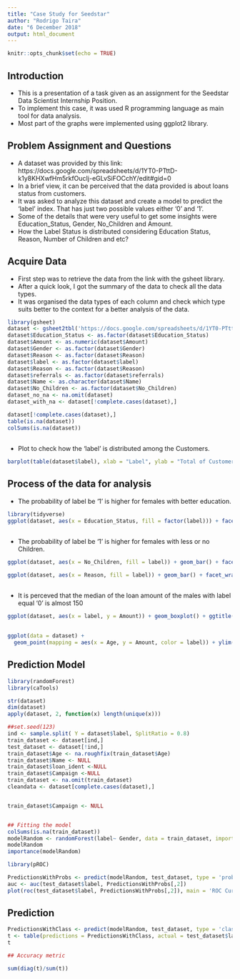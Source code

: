 ```yaml
---
title: "Case Study for Seedstar"
author: "Rodrigo Taira"
date: "6 December 2018"
output: html_document
---
```


```r
knitr::opts_chunk$set(echo = TRUE)
```



## Introduction 
- This is a presentation of a task given as an assignment for the Seedstar Data Scientist Internship Position.
- To implement this case, it was used R programming language as main tool for data analysis. 
- Most part of the graphs were implemented using ggplot2 library. 

## Problem Assignment and Questions

- A dataset was provided by this link: https://docs.google.com/spreadsheets/d/1YT0-PTttD-k1y8KHXwfHm5rkfOucIj-eGLvSiFOCchY/edit#gid=0
- In a brief view,  it can be perceived that the data provided is about loans status from customers.  
- It was asked to analyze this dataset and create a model to predict the 'label' index. That has just two possible values either '0' and '1'.  
- Some of the details that were very useful to get some insights were Education_Status, Gender, No_Children and Amount.
- How the Label Status is distributed considering Education Status, Reason, Number of Children and etc? 

## Acquire Data 

- First step was to retrieve the data from the link with the gsheet library. 
- After a quick look, I got the summary of the data to check all the data types.
- It was organised the data types of each column and check which type suits better to the context for a better analysis of the data.

```r
library(gsheet)
dataset <- gsheet2tbl('https://docs.google.com/spreadsheets/d/1YT0-PTttD-k1y8KHXwfHm5rkfOucIj-eGLvSiFOCchY/edit#gid=0')
dataset$Education_Status <- as.factor(dataset$Education_Status)
dataset$Amount <- as.numeric(dataset$Amount)
dataset$Gender <- as.factor(dataset$Gender)
dataset$Reason <- as.factor(dataset$Reason)
dataset$label <- as.factor(dataset$label)
dataset$Reason <- as.factor(dataset$Reason)
dataset$referrals <- as.factor(dataset$referrals)
dataset$Name <- as.character(dataset$Name)
dataset$No_Children <- as.factor(dataset$No_Children)
dataset_no_na <- na.omit(dataset)
dataset_with_na <- dataset[!complete.cases(dataset),]

dataset[!complete.cases(dataset),]
table(is.na(dataset))
colSums(is.na(dataset))
```

## 
- Plot to check how the 'label' is distributed among the Customers. 

```r

barplot(table(dataset$label), xlab = "Label", ylab = "Total of Customers", main = "Barplot of the Total Customers per Label")
```

## Process of the data for analysis
- The probability of label be '1' is higher for females with better education. 
```r
library(tidyverse)
ggplot(dataset, aes(x = Education_Status, fill = factor(label))) + facet_wrap(~Gender) +  stat_count(width = 0.5) + xlab("Education Status") + ylab("Total of Customers") + labs(fill="label") + ggtitle('Barplot of the Total of Customers per Education Status by Gender')
```

##
- The probability of label be '1' is higher for females with less or no Children. 

```r
ggplot(dataset, aes(x = No_Children, fill = label)) + geom_bar() + facet_wrap(~Gender) + xlab("Number of Children") + ylab("Total of Customers") + ggtitle('Barplot of the Total Customers per number of children by Gender')

ggplot(dataset, aes(x = Reason, fill = label)) + geom_bar() + facet_wrap(~Gender) + xlab("Reason") + ylab("Total of Customers") + ggtitle('Barplot of the Total Customers per Reason by Gender')
```

## 
- It is perceved that the median of the loan amount of the males with label equal '0' is almost 150
```r

ggplot(dataset, aes(x = label, y = Amount)) + geom_boxplot() + ggtitle("Boxplot of the Amount per Label Status by Gender") + facet_wrap(~Gender) + scale_y_continuous(limits = c(0,250)) 
```
## 

```r

ggplot(data = dataset) + 
  geom_point(mapping = aes(x = Age, y = Amount, color = label)) + ylim(c(0, 300)) + ggtitle("Amount per Age by Label")

```

## Prediction Model 

```r

library(randomForest)
library(caTools)

str(dataset)
dim(dataset)
apply(dataset, 2, function(x) length(unique(x)))

##set.seed(123)
ind <- sample.split( Y = dataset$label, SplitRatio = 0.8)
train_dataset <- dataset[ind,]
test_dataset <- dataset[!ind,]
train_dataset$Age <- na.roughfix(train_dataset$Age)
train_dataset$Name <- NULL
train_dataset$loan_ident <-NULL
train_dataset$Campaign <-NULL
train_dataset <- na.omit(train_dataset)
cleandata <- dataset[complete.cases(dataset),]


train_dataset$Campaign <- NULL


## Fitting the model 
colSums(is.na(train_dataset))
modelRandom <- randomForest(label~ Gender, data = train_dataset, importance=TRUE, proximity=TRUE)
modelRandom
importance(modelRandom)

library(pROC)

PredictionsWithProbs <- predict(modelRandom, test_dataset, type = 'prob')
auc <- auc(test_dataset$label, PredictionsWithProbs[,2])
plot(roc(test_dataset$label, PredictionsWithProbs[,2]), main = 'ROC Curve',ylab ='True positive rate' ,xlab = 'False positive rate')

```

## Prediction
```r

PredictionsWithClass <- predict(modelRandom, test_dataset, type = 'class')
t <- table(predictions = PredictionsWithClass, actual = test_dataset$label)
t

## Accuracy metric

sum(diag(t)/sum(t))



```